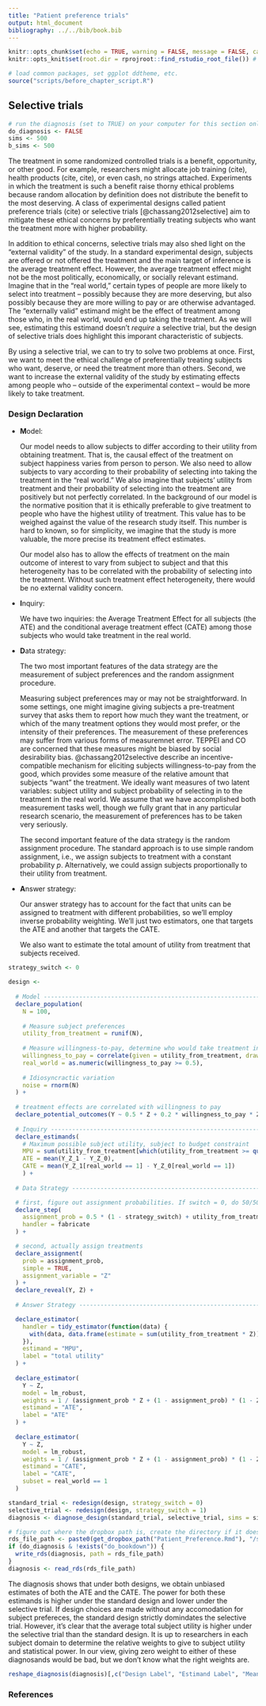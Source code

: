```yaml
---
title: "Patient preference trials"
output: html_document
bibliography: ../../bib/book.bib 
---
```


<!-- note do_bookdown is set in index.rmd, so we know if you're running just this .Rmd or compiling the book-->
```r
knitr::opts_chunk$set(echo = TRUE, warning = FALSE, message = FALSE, cache = FALSE)
knitr::opts_knit$set(root.dir = rprojroot::find_rstudio_root_file()) # files are all relative to RStudio project home
```

```r
# load common packages, set ggplot ddtheme, etc.
source("scripts/before_chapter_script.R")
```

<!-- start post here, do not edit above -->

## Selective trials

<!-- make sure to rename the section title below -->

```r
# run the diagnosis (set to TRUE) on your computer for this section only before pushing to Github. no diagnosis will ever take place on github.
do_diagnosis <- FALSE
sims <- 500
b_sims <- 500
```

The treatment in some randomized controlled trials is a benefit, opportunity, or other good. For example, researchers might allocate job training (cite), health products (cite, cite), or even cash, no strings attached. Experiments in which the treatment is such a benefit raise thorny ethical problems because random allocation by definition does not distribute the benefit to the most deserving. A class of experimental designs called patient preference trials (cite) or selective trials [@chassang2012selective] aim to mitigate these ethical concerns by preferentially treating subjects who want the treatment more with higher probability. 

In addition to ethical concerns, selective trials may also shed light on the "external validity" of the study. In a standard experimental design, subjects are offered or not offered the treatment and the main target of inference is the average treatment effect. However, the average treatment effect might not be the most politically, economically, or socially relevant estimand. Imagine that in the "real world," certain types of people are more likely to select into treatment -- possibly because they are more deserving, but also possibly because they are more willing to pay or are otherwise advantaged. The "externally valid" estimand might be the effect of treatment among those who, in the real world, would end up taking the treatment. As we will see, estimating this estimand doesn't *require* a selective trial, but the design of selective trials does highlight this imporant characteristic of subjects.

By using a selective trial, we can to try to solve two problems at once. First, we want to meet the ethical challenge of preferentially treating subjects who want, deserve, or need the treatment more than others. Second, we want to increase the external validity of the study by estimating effects among people who -- outside of the experimental context -- would be more likely to take treatment.

### Design Declaration

- **M**odel: 
  
  Our model needs to allow subjects to differ according to their utility from obtaining treatment. That is, the causal effect of the treatment on subject happiness varies from person to person. We also need to allow subjects to vary according to their probability of selecting into taking the treatment in the "real world." We also imagine that subjects' utility from treatment and their probability of selecting into the treatment are positively but not perfectly correlated. In the background of our model is the normative position that it is ethically preferable to give treatment to people who have the highest utility of treatment. This value has to be weighed against the value of the research study itself. This number is hard to known, so for simplicity, we imagine that the study is more valuable, the more precise its treatment effect estimates. 
  
  Our model also has to allow the effects of treatment on the main outcome of interest to vary from subject to subject and that this heterogeneity has to be correlated with the probability of selecting into the treatment. Without such treatment effect heterogeneity, there would be no external validity concern.
  
- **I**nquiry: 

    We have two inquiries: the Average Treatment Effect for all subjects (the ATE) and the conditional average treatment effect (CATE) among those subjects who would take treatment in the real world.
    
- **D**ata strategy: 

  The two most important features of the data strategy are the measurement of subject preferences and the random assignment procedure.
  
  Measuring subject preferences may or may not be straightforward. In some settings, one might imagine giving subjects a pre-treatment survey that asks them to report how much they want the treatment, or which of the many treatment options they would most prefer, or the intensity of their preferences. The measurement of these preferences may suffer from various forms of measuremnet error. TEPPEI and CO are concerned that these measures might be biased by social desirability bias. @chassang2012selective describe an incentive-compatible mechanism for eliciting subjects willingness-to-pay from the good, which provides some measure of the relative amount that subjects "want" the treatment. We ideally want measures of two latent variables: subject utility and subject probability of selecting in to the treatment in the real world. We assume that we have accomplished both measurement tasks well, though we fully grant that in any particular research scenario, the measurement of preferences has to be taken very seriously.
  
  The second important feature of the data strategy is the random assignment procedure. The standard approach is to use simple random assignment, i.e., we assign subjects to treatment with a constant probability $p$. Alternatively, we could assign subjects proportionally to their utility from treatment.
  

- **A**nswer strategy: 

  Our answer strategy has to account for the fact that units can be assigned to treatment with different probabilities, so we'll employ inverse probability weighting. We'll just two estimators, one that targets the ATE and another that targets the CATE.
  
  We also want to estimate the total amount of utility from treatment that subjects received.
    

```r
strategy_switch <- 0

design <-
  
  # Model -------------------------------------------------------------------
  declare_population(
    N = 100,
    
    # Measure subject preferences
    utility_from_treatment = runif(N),
    
    # Measure willingness-to-pay, determine who would take treatment in the "real world"
    willingness_to_pay = correlate(given = utility_from_treatment, draw_handler = runif, rho = 0.75),
    real_world = as.numeric(willingness_to_pay >= 0.5),
    
    # Idiosyncractic variation
    noise = rnorm(N)
  ) +
  
  # treatment effects are correlated with willingness to pay
  declare_potential_outcomes(Y ~ 0.5 * Z + 0.2 * willingness_to_pay * Z + willingness_to_pay + noise) +
  
  # Inquiry -----------------------------------------------------------------
  declare_estimands(
    # Maximum possible subject utility, subject to budget constraint
    MPU = sum(utility_from_treatment[which(utility_from_treatment >= quantile(utility_from_treatment, probs = 0.5))] ),
    ATE = mean(Y_Z_1 - Y_Z_0),
    CATE = mean(Y_Z_1[real_world == 1] - Y_Z_0[real_world == 1])
    ) +
  
  # Data Strategy -----------------------------------------------------------

  # first, figure out assignment probabilities. If switch = 0, do 50/50; otherwise proportional to utility
  declare_step(
    assignment_prob = 0.5 * (1 - strategy_switch) + utility_from_treatment * strategy_switch,
    handler = fabricate
  ) + 

  # second, actually assign treatments
  declare_assignment(
    prob = assignment_prob,
    simple = TRUE,
    assignment_variable = "Z"
  ) +
  declare_reveal(Y, Z) +
  
  # Answer Strategy ---------------------------------------------------------

  declare_estimator(
    handler = tidy_estimator(function(data) {
      with(data, data.frame(estimate = sum(utility_from_treatment * Z)))
    }),
    estimand = "MPU",
    label = "total utility"
  ) +
  
  declare_estimator(
    Y ~ Z,
    model = lm_robust,
    weights = 1 / (assignment_prob * Z + (1 - assignment_prob) * (1 - Z)),
    estimand = "ATE", 
    label = "ATE"
  ) +
  
  declare_estimator(
    Y ~ Z,
    model = lm_robust,
    weights = 1 / (assignment_prob * Z + (1 - assignment_prob) * (1 - Z)),
    estimand = "CATE", 
    label = "CATE",
    subset = real_world == 1
  )
```

```r
standard_trial <- redesign(design, strategy_switch = 0)
selective_trial <- redesign(design, strategy_switch = 1)
diagnosis <- diagnose_design(standard_trial, selective_trial, sims = sims, bootstrap_sims = b_sims)
```


```r
# figure out where the dropbox path is, create the directory if it doesn't exist, and name the RDS file
rds_file_path <- paste0(get_dropbox_path("Patient_Preference.Rmd"), "/simulations_patient_preference.RDS")
if (do_diagnosis & !exists("do_bookdown")) {
  write_rds(diagnosis, path = rds_file_path)
}
diagnosis <- read_rds(rds_file_path)
```

The diagnosis shows that under both designs, we obtain unbiased estimates of both the ATE and the CATE. The power for both these estimands is higher under the standard design and lower under the selective trial. If design choices are made without any accomodation for subject prefereces, the standard design strictly domindates the selective trial.  However, it's clear that the average total subject utility is higher under the selective trial than the standard design. It is up to researchers in each subject domain to determine the relative weights to give to subject utility and statistical power. In our view, giving zero weight to either of these diagnosands would be bad, but we don't know what the right weights are.  

```r
reshape_diagnosis(diagnosis)[,c("Design Label", "Estimand Label", "Mean Estimand", "Mean Estimate", "Bias", "Power")]
```


### References





